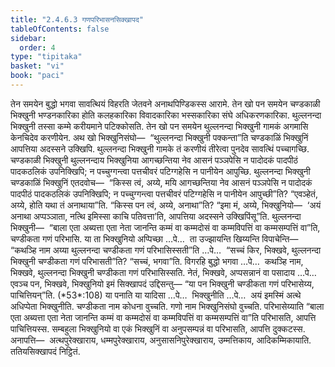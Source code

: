 ```yaml
---
title: "2.4.6.3 गणपरिभासनसिक्खापद"
tableOfContents: false
sidebar:
  order: 4
type: "tipitaka"
basket: "vi"
book: "paci"
---
```



<DynamicBreadcrumb />

<Division number="1033" book="paci">

<Paragraph number="3115" book="paci">
तेन समयेन बुद्धो भगवा सावत्थियं विहरति जेतवने अनाथपिण्डिकस्स आरामे. तेन खो पन समयेन चण्डकाळी भिक्खुनी भण्डनकारिका होति कलहकारिका विवादकारिका भस्सकारिका संघे अधिकरणकारिका. थुल्लनन्दा भिक्खुनी तस्सा कम्मे करीयमाने पटिक्कोसति. तेन खो पन समयेन थुल्लनन्दा भिक्खुनी गामकं अगमासि केनचिदेव करणीयेन. अथ खो भिक्खुनिसंघो—  “थुल्लनन्दा भिक्खुनी पक्कन्ता”ति चण्डकाळिं भिक्खुनिं आपत्तिया अदस्सने उक्खिपि. थुल्लनन्दा भिक्खुनी गामके तं करणीयं तीरेत्वा पुनदेव सावत्थिं पच्चागच्छि. चण्डकाळी भिक्खुनी थुल्लनन्दाय भिक्खुनिया आगच्छन्तिया नेव आसनं पञ्ञपेसि न पादोदकं पादपीठं पादकठलिकं उपनिक्खिपि; न पच्चुग्गन्त्वा पत्तचीवरं पटिग्गहेसि न पानीयेन आपुच्छि. थुल्लनन्दा भिक्खुनी चण्डकाळिं भिक्खुनिं एतदवोच—  “किस्स त्वं, अय्ये, मयि आगच्छन्तिया नेव आसनं पञ्ञपेसि न पादोदकं पादपीठं पादकठलिकं उपनिक्खिपि; न पच्चुग्गन्त्वा पत्तचीवरं पटिग्गहेसि न पानीयेन आपुच्छी”ति? “एवञ्हेतं, अय्ये, होति यथा तं अनाथाया”ति. “किस्स पन त्वं, अय्ये, अनाथा”ति? “इमा मं, अय्ये, भिक्खुनियो—  ‘अयं अनाथा अप्पञ्ञाता, नत्थि इमिस्सा काचि पतिवत्ता’ति, आपत्तिया अदस्सने उक्खिपिंसू”ति. थुल्लनन्दा भिक्खुनी—  “बाला एता अब्यत्ता एता नेता जानन्ति कम्मं वा कम्मदोसं वा कम्मविपत्तिं वा कम्मसम्पत्तिं वा”ति, चण्डीकता गणं परिभासि.
</Paragraph>

<Paragraph number="3116" book="paci">
या ता भिक्खुनियो अप्पिच्छा …पे…  ता उज्झायन्ति खिय्यन्ति विपाचेन्ति—  “कथञ्हि नाम अय्या थुल्लनन्दा चण्डीकता गणं परिभासिस्सती”ति …पे…  “सच्चं किर, भिक्खवे, थुल्लनन्दा भिक्खुनी चण्डीकता गणं परिभासती”ति? “सच्चं, भगवा”ति. विगरहि बुद्धो भगवा …पे…  कथञ्हि नाम, भिक्खवे, थुल्लनन्दा भिक्खुनी चण्डीकता गणं परिभासिस्सति. नेतं, भिक्खवे, अप्पसन्नानं वा पसादाय …पे…  एवञ्च पन, भिक्खवे, भिक्खुनियो इमं सिक्खापदं उद्दिसन्तु—
</Paragraph>

</Division>
<Division number="1034" book="paci">

<Paragraph number="3117" book="paci">
<Emphasis>“या पन भिक्खुनी चण्डीकता गणं परिभासेय्य, पाचित्तियन्”</Emphasis>ति. (*53*:<Emphasis>108</Emphasis>)
</Paragraph>

</Division>
<Division number="1035" book="paci">

<Paragraph number="3118" book="paci">
<Emphasis>या पना</Emphasis>ति या यादिसा …पे…  <Emphasis>भिक्खुनी</Emphasis>ति …पे…  अयं इमस्मिं अत्थे अधिप्पेता भिक्खुनीति.
</Paragraph>

<Paragraph number="3119" book="paci">
<Emphasis>चण्डीकता</Emphasis> नाम कोधना वुच्चति.
</Paragraph>

<Paragraph number="3120" book="paci">
<Emphasis>गणो</Emphasis> नाम भिक्खुनिसंघो वुच्चति.
</Paragraph>

<Paragraph number="3121" book="paci">
<Emphasis>परिभासेय्या</Emphasis>ति “बाला एता अब्यत्ता एता नेता जानन्ति कम्मं वा कम्मदोसं वा कम्मविपत्तिं वा कम्मसम्पत्तिं वा”ति परिभासति, आपत्ति पाचित्तियस्स. सम्बहुला भिक्खुनियो वा एकं भिक्खुनिं वा अनुपसम्पन्नं वा परिभासति, आपत्ति दुक्कटस्स.
</Paragraph>

</Division>
<Division number="1036" book="paci">

<Paragraph number="3122" book="paci">
अनापत्ति—  अत्थपुरेक्खाराय, धम्मपुरेक्खाराय, अनुसासनिपुरेक्खाराय, उम्मत्तिकाय, आदिकम्मिकायाति.

</Paragraph>
</Division>

<Paragraph number="3123" type="center" book="paci">
ततियसिक्खापदं निट्ठितं.
</Paragraph>